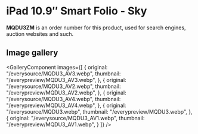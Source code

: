 
# iPad 10.9″ Smart Folio - Sky

<Callout type='info' emoji='👉🏻'>**MQDU3ZM** is an order number for this product, used for search engines, auction websites and such.</Callout>

## Image gallery

<GalleryComponent
    images={[
      {
        original: "/everysource/MQDU3_AV3.webp",
        thumbnail: "/everypreview/MQDU3_AV3.webp",
      },
      {
        original: "/everysource/MQDU3_AV2.webp",
        thumbnail: "/everypreview/MQDU3_AV2.webp",
      },
      {
        original: "/everysource/MQDU3_AV4.webp",
        thumbnail: "/everypreview/MQDU3_AV4.webp",
      },
      {
        original: "/everysource/MQDU3.webp",
        thumbnail: "/everypreview/MQDU3.webp",
      },
      {
        original: "/everysource/MQDU3_AV1.webp",
        thumbnail: "/everypreview/MQDU3_AV1.webp",
      }
    ]}
  />
